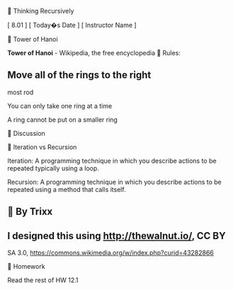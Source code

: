 
Thinking Recursively


[ 8.01 ] [ Today�s Date ] [ Instructor Name ]



Tower of Hanoi



<strong>Tower of Hanoi</strong> - Wikipedia, the free encyclopedia

Rules:


Move all of the rings to the right
-
most rod


You can only take one ring at a time


A ring cannot be put on a smaller ring



Discussion



Iteration vs Recursion


Iteration: 
A programming technique in which you describe actions to 
be repeated typically using a loop.


Recursion: 
A programming technique in which you describe actions to 
be repeated using a method that calls itself.



By 
Trixx
-
I designed this using http://thewalnut.io/, CC BY
-
SA 3.0, https://commons.wikimedia.org/w/index.php?curid=43282866



Homework


Read the rest of HW 12.1


